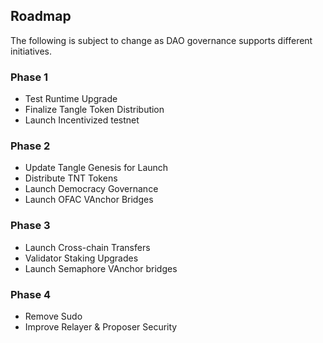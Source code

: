 ## Roadmap

The following is subject to change as DAO governance supports different initiatives.

### Phase 1

- Test Runtime Upgrade
- Finalize Tangle Token Distribution
- Launch Incentivized testnet

### Phase 2

- Update Tangle Genesis for Launch
- Distribute TNT Tokens
- Launch Democracy Governance
- Launch OFAC VAnchor Bridges

### Phase 3

- Launch Cross-chain Transfers
- Validator Staking Upgrades
- Launch Semaphore VAnchor bridges

### Phase 4

- Remove Sudo
- Improve Relayer & Proposer Security
